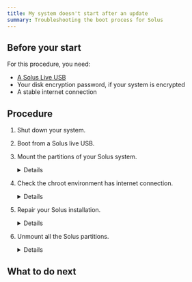 ```yaml
---
title: My system doesn't start after an update
summary: Troubleshooting the boot process for Solus
---
```



## Before your start

For this procedure, you need:

- [A Solus Live USB](../../quick-start/installation/#creating-bootable-media)
- Your disk encryption password, if your system is encrypted
- A stable internet connection

## Procedure

1. Shut down your system.
1. Boot from a Solus live USB.
1.  Mount the partitions of your Solus system.

    <details>
      <BootAndChroot />
    </details>

1. Check the chroot environment has internet connection.
    <details>
    	1. Connect your computer to the internet.
    	2. Run `ping -c 4 google.com` in the chroot environment.
    
           If the chroot environment has internet connection, the system displays the following:
    
           ```bash
           PING google.com (142.250.196.206) 56(84) bytes of data.
           64 bytes from nctsaa-ac-in-f14.1e100.net (142.250.196.206): icmp_seq=1 ttl=115 time=4.26 ms
           64 bytes from nctsaa-ac-in-f14.1e100.net (142.250.196.206): icmp_seq=2 ttl=115 time=6.04 ms
           64 bytes from nctsaa-ac-in-f14.1e100.net (142.250.196.206): icmp_seq=3 ttl=115 time=6.34 ms
           64 bytes from nctsaa-ac-in-f14.1e100.net (142.250.196.206): icmp_seq=4 ttl=115 time=5.81 ms
                  --- google.com ping statistics ---
           4 packets transmitted, 4 received, 0% packet loss, time 3004ms
           rtt min/avg/max/mdev = 4.261/5.613/6.344/0.803 ms
           ```
        3. If the chroot environment *does not* have an internet connection:
        	1. Exit the chroot environment:
    
        	   ```bash
        	   exit
        	   ```
    
        	2. Run the following commands:
    
        	   ```bash
        	   cp /run/systemd/resolve/stub-resolv.conf /target/run/systemd/resolve/
        	   cd /target/etc
               ln -s ../run/systemd/resolve/stub-resolv.conf /target/etc/resolv.conf
        	   ```
    
        	3. Go back to the chroot environment:

        	   ```bash
        	   chroot /target
        	   ```
    
        	4. Test the internet connection again.
    
    </details>

1. Repair your Solus installation.
    <details>	
    	Follow the appropriate steps depending on your situation:
    
        <details>
        	<summary>My system stopped working after a *failed* update.</summary>
        	1. Rebuild the package database:
    
        	   ```bash
        	   sudo eopkg rebuild-db
        	   ```
    
        	2. Update your system:
    
        	   ```bash
        	   sudo eopkg up
        	   ```
    
        	3. Check if your system still has broken packages:
    
        	   ```bash
        	   sudo eopkg check | grep Broken | awk '{print $4}' | xargs sudo eopkg it --reinstall
        	   ```
    
        	   If you see output that starts with "Usage", the system has no broken packages.
        </details>
    
        <details>
        	<summary>My system stopped working after a *successful* update</summary>
    
            See [Rollback](/docs/user/package-management/history-and-rollback#rollback).
        </details>
    </details>

1. Unmount all the Solus partitions.

   <details>
     <UnmountAll />
   </details>

## What to do next

<WhatToDoNext />
